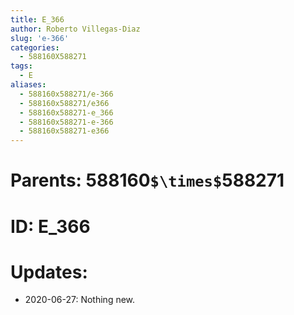 ```yaml
---
title: E_366
author: Roberto Villegas-Diaz
slug: 'e-366'
categories:
  - 588160X588271
tags:
  - E
aliases:
  - 588160x588271/e-366
  - 588160x588271/e366
  - 588160x588271-e_366
  - 588160x588271-e-366
  - 588160x588271-e366
---
```


# **Parents**: 588160`$\times$`588271
# **ID**: E_366
# **Updates**: 
 - 2020-06-27: Nothing new.
